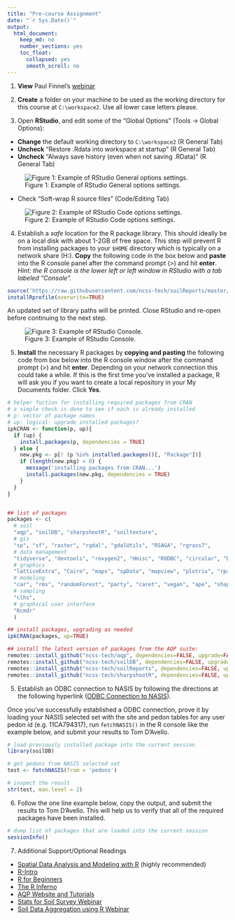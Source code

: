 ---
title: "Pre-course Assignment"
date: "`r Sys.Date()`"
output:
  html_document:
    keep_md: no
    number_sections: yes
    toc_float:
      collapsed: yes
      smooth_scroll: no
---

1. **View** Paul Finnel's [webinar](https://youtu.be/VcdowqknChQ)

2. **Create** a folder on your machine to be used as the working directory for this course at `C:\workspace2`. Use all lower case letters please.

3. Open **RStudio**, and edit some of the "Global Options" (Tools &rarr; Global Options):
  - **Change** the default working directory to `C:\workspace2` (R General Tab)
  - **Uncheck** "Restore .Rdata into workspace at startup" (R General Tab)
  - **Uncheck** "Always save history (even when not saving .RData)" (R General Tab)

  ![Figure 1: Example of RStudio General options settings.](figure/rstudio_options_general.png) 

  - Check "Soft-wrap R source files" (Code/Editing Tab)

  ![Figure 2: Example of RStudio Code options settings.](figure/rstudio_options_code.png) 


4. Establish a *safe* location for the R package library. This should ideally be on a local disk with about 1-2GB of free space. This step will prevent R from installing packages to your `$HOME` directory which is typically on a network share (H:). **Copy** the following code in the box below and **paste** into the R console panel after the command prompt (>) and hit **enter**. *Hint: the R console is the lower left or left window in RStudio with a tab labeled "Console".*

```{r, eval=FALSE}
source('https://raw.githubusercontent.com/ncss-tech/soilReports/master/R/installRprofile.R')
installRprofile(overwrite=TRUE)
```

An updated set of library paths will be printed. Close RStudio and re-open before continuing to the next step.

![Figure 3: Example of RStudio Console.](figure/rconsole.png)  



5. **Install** the necessary R packages by **copying and pasting** the following code from box below into the R console window after the command prompt (>) and hit **enter**. Depending on your network connection this could take a while. If this is the first time you've installed a package, R will ask you if you want to create a local repository in your My Documents folder. Click **Yes**.


```{r, eval=FALSE}
# helper fuction for installing required packages from CRAN
# a simple check is done to see if each is already installed
# p: vector of package names
# up: logical- upgrade installed packages?
ipkCRAN <- function(p, up){
  if (up) {
    install.packages(p, dependencies = TRUE)
  } else {
    new.pkg <- p[! (p %in% installed.packages()[, "Package"])]
    if (length(new.pkg) > 0) {
      message('installing packages from CRAN...')
      install.packages(new.pkg, dependencies = TRUE)
    }
  }
}


## list of packages
packages <- c(
  # soil
  "aqp", "soilDB", "sharpshootR", "soiltexture",
  # gis
  "sp", "sf", "raster", "rgdal", "gdalUtils", "RSAGA", "rgrass7",
  # data management
  "tidyverse", "devtools", "roxygen2", "Hmisc", "RODBC", "circular", "DT",
  # graphics
  "latticeExtra", "Cairo", "maps", "spData", "mapview", "plotrix", "rpart.plot",
  # modeling
  "car", "rms", "randomForest", "party", "caret", "vegan", "ape", "shape",
  # sampling
  "clhs",
  # graphical user interface
  "Rcmdr"
  )

## install packages, upgrading as needed
ipkCRAN(packages, up=TRUE)

## install the latest version of packages from the AQP suite:
remotes::install_github("ncss-tech/aqp", dependencies=FALSE, upgrade=FALSE, build=FALSE)
remotes::install_github("ncss-tech/soilDB", dependencies=FALSE, upgrade=FALSE, build=FALSE)
remotes::install_github("ncss-tech/soilReports", dependencies=FALSE, upgrade=FALSE, build=FALSE)
remotes::install_github("ncss-tech/sharpshootR", dependencies=FALSE, upgrade=FALSE, build=FALSE)
```


5. Establish an ODBC connection to NASIS by following the directions at the following hyperlink ([ODBC Connection to NASIS](http://ncss-tech.github.io/AQP/soilDB/setup_local_nasis.html)).

Once you've successfully established a ODBC connection, prove it by loading your NASIS selected set with the site and pedon tables for any user pedon id (e.g. 11CA794317), run `fetchNASIS()` in the R console like the example below, and submit your results to Tom D'Avello.

```{r eval=FALSE}
# load previously installed package into the current session
library(soilDB)

# get pedons from NASIS selected set
test <- fetchNASIS(from = 'pedons')

# inspect the result
str(test, max.level = 2)
```

6. Follow the one line example below, copy the output, and submit the results to Tom D'Avello. This will help us to verify that all of the required packages have been installed.

```{r, eval=FALSE}
# dump list of packages that are loaded into the current session
sessionInfo()
```

7. Additional Support/Optional Readings
  
  * [Spatial Data Analysis and Modeling with R](http://rspatial.org/) (highly recommended)
  * [R-Intro](https://cran.r-project.org/doc/manuals/r-release/R-intro.pdf)
  * [R for Beginners](ftp://cran.r-project.org/pub/R/doc/contrib/Paradis-rdebuts_en.pdf)
  * [The R Inferno](http://www.burns-stat.com/documents/books/the-r-inferno/)
  * [AQP Website and Tutorials](http://ncss-tech.github.io/AQP/)
  * [Stats for Soil Survey Webinar](https://www.youtube.com/watch?v=G5mFt9k37a4)
  * [Soil Data Aggregation using R Webinar](https://www.youtube.com/watch?v=wD9Y0Qpv5Tw)
  

